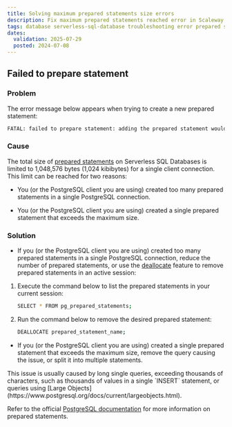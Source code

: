 ```yaml
---
title: Solving maximum prepared statements size errors
description: Fix maximum prepared statements reached error in Scaleway SQL databases.
tags: database serverless-sql-database troubleshooting error prepared statement maximum size
dates:
  validation: 2025-07-29
  posted: 2024-07-08
---
```


## Failed to prepare statement

### Problem

The error message below appears when trying to create a new prepared statement:

```bash
FATAL: failed to prepare statement: adding the prepared statement would exceed the limit of 1048576 bytes for client connection: maximum allowed size of prepared statements for connection reached (SQLSTATE 53400).
```

### Cause

The total size of [prepared statements](https://www.postgresql.org/docs/current/sql-prepare.html) on Serverless SQL Databases is limited to 1,048,576 bytes (1,024 kibibytes) for a single client connection. This limit can be reached for two reasons:

- You (or the PostgreSQL client you are using) created too many prepared statements in a single PostgreSQL connection.

- You (or the PostgreSQL client you are using) created a single prepared statement that exceeds the maximum size.

### Solution

- If you (or the PostgreSQL client you are using) created too many prepared statements in a single PostgreSQL connection, reduce the number of prepared statements, or use the [deallocate](https://www.postgresql.org/docs/current/sql-deallocate.html) feature to remove prepared statements in an active session:

1. Execute the command below to list the prepared statements in your current session:
    ```bash
    SELECT * FROM pg_prepared_statements;
    ```

2. Run the command below to remove the desired prepared statement:

    ```bash
    DEALLOCATE prepared_statement_name;
    ```

- If you (or the PostgreSQL client you are using) created a single prepared statement that exceeds the maximum size, remove the query causing the issue, or split it into multiple statements.

<Message type="note">
This issue is usually caused by long single queries, exceeding thousands of characters, such as thousands of values in a single `INSERT` statement, or queries using [Large Objects](https://www.postgresql.org/docs/current/largeobjects.html).
</Message>

Refer to the official [PostgreSQL documentation](https://www.postgresql.org/docs/current/sql-prepare.html) for more information on prepared statements.